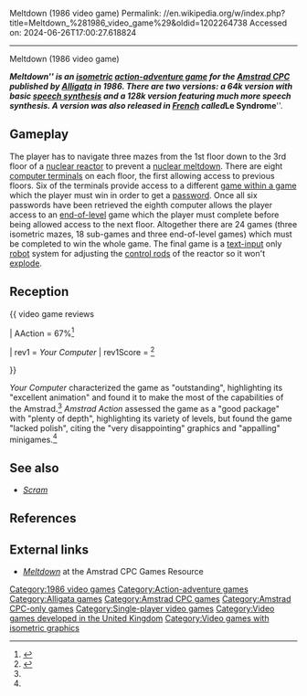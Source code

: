 Meltdown (1986 video game)
Permalink: //en.wikipedia.org/w/index.php?title=Meltdown_%281986_video_game%29&oldid=1202264738
Accessed on: 2024-06-26T17:00:27.618824



------
Meltdown (1986 video game)
{{Infobox video game
|title  = Meltdown
|image = Meltdown splash screen.png
|developer =
|publisher = [[Alligata]]
|designer = Ross Goodley
|engine =
|released = [[1986 in video gaming|1986]]
|genre = [[Action-adventure game|Action-adventure]]
|modes = [[Single-player]]
|platforms = [[Amstrad CPC]]
}}

'''''Meltdown''''' is an [[Isometric projection|isometric]] [[action-adventure game]] for the [[Amstrad CPC]] published by [[Alligata]] in 1986. There are two versions: a 64k version with basic [[speech synthesis]] and a 128k version featuring much more speech synthesis. A version was also released in [[French language|French]] called '''''Le Syndrome'''''.

==Gameplay==
The player has to navigate three mazes from the 1st floor down to the 3rd floor of a [[nuclear reactor]] to prevent a [[nuclear meltdown]]. There are eight [[computer terminal]]s on each floor, the first allowing access to previous floors. Six of the terminals provide access to a different [[recursion|game within a game]] which the player must win in order to get a [[password]]. Once all six passwords have been retrieved the eighth computer allows the player access to an [[Boss (video games)|end-of-level]] game which the player must complete before being allowed access to the next floor. Altogether there are 24 games (three isometric mazes, 18 sub-games and three end-of-level games) which must be completed to win the whole game. The final game is a [[typing|text-input]] only [[robot]] system for adjusting the [[control rods]] of the reactor so it won't [[Explosion#Nuclear|explode]].


== Reception ==

{{ video game reviews 

| AAction = 67%<ref name=AA>{{cite magazine|magazine=Amstrad Action|issue=11|date=1986|title=Meltdown|url=https://archive.org/details/Amstrad_Action_Issue_011/page/n57}}</ref>

| rev1 = ''Your Computer''
| rev1Score = {{Rating|5|5}}<ref name=YC>{{cite magazine|magazine=Your Computer|title=Meltdown|pages=44|date=August 1986|url=https://archive.org/details/yourcomputer198608/page/n43}}</ref>

}}

''Your Computer'' characterized the game as "outstanding", highlighting its "excellent animation" and found it to make the most of the capabilities of the Amstrad.<ref name=YC/> ''Amstrad Action'' assessed the game as a "good package" with "plenty of depth", highlighting its variety of levels, but found the game "lacked polish", citing the "very disappointing" graphics and "appalling" minigames.<ref name=AA/>

==See also==
*''[[Scram (video game)|Scram]]''

==References==
{{reflist}}

== External links ==
* [https://web.archive.org/web/20160303195631/http://tacgr.emuunlim.com/downloads/filedetail.php?recid=566 ''Meltdown''] at the Amstrad CPC Games Resource

[[Category:1986 video games]]
[[Category:Action-adventure games]]
[[Category:Alligata games]]
[[Category:Amstrad CPC games]]
[[Category:Amstrad CPC-only games]]
[[Category:Single-player video games]]
[[Category:Video games developed in the United Kingdom]]
[[Category:Video games with isometric graphics]]